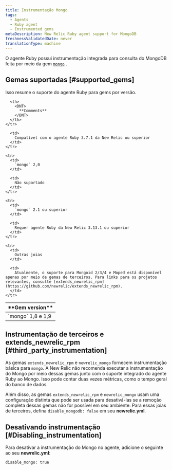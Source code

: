 ```yaml
---
title: Instrumentação Mongo
tags:
  - Agents
  - Ruby agent
  - Instrumented gems
metaDescription: New Relic Ruby agent support for MongoDB
freshnessValidatedDate: never
translationType: machine
---
```


O agente Ruby possui instrumentação integrada para consulta do MongoDB feita por meio da gem [`mongo`](https://rubygems.org/gems/mongo "O link abre em uma nova janela") .

## Gemas suportadas [#supported_gems]

Isso resume o suporte do agente Ruby para gems por versão.

<table>
  <thead>
    <tr>
      <th style={{ width: "200px" }}>
        <DNT>
          **Gem version**
        </DNT>
      </th>

      <th>
        <DNT>
          **Comments**
        </DNT>
      </th>
    </tr>
  </thead>

  <tbody>
    <tr>
      <td>
        `mongo` 1,8 e 1,9
      </td>

      <td>
        Compatível com o agente Ruby 3.7.1 da New Relic ou superior
      </td>
    </tr>

    <tr>
      <td>
        `mongo` 2,0
      </td>

      <td>
        Não suportado
      </td>
    </tr>

    <tr>
      <td>
        `mongo` 2.1 ou superior
      </td>

      <td>
        Requer agente Ruby da New Relic 3.13.1 ou superior
      </td>
    </tr>

    <tr>
      <td>
        Outras joias
      </td>

      <td>
        Atualmente, o suporte para Mongoid 2/3/4 e Moped está disponível apenas por meio de gemas de terceiros. Para links para os projetos relevantes, consulte [extends_newrelic_rpm](https://github.com/newrelic/extends_newrelic_rpm).
      </td>
    </tr>
  </tbody>
</table>

## Instrumentação de terceiros e extends_newrelic_rpm [#third_party_instrumentation]

As gemas `extends_newrelic_rpm` e `newrelic_mongo` fornecem instrumentação básica para `mongo`. A New Relic não recomenda executar a instrumentação do Mongo por meio dessas gemas junto com o suporte integrado do agente Ruby ao Mongo. Isso pode contar duas vezes métricas, como o tempo geral do banco de dados.

Além disso, as gemas `extends_newrelic_rpm` e `newrelic_mongo` usam uma configuração distinta que pode ser usada para desativá-las se a remoção completa dessas gemas não for possível em seu ambiente. Para essas joias de terceiros, defina `disable_mongodb: false` em seu <DNT>**newrelic.yml**</DNT>.

## Desativando instrumentação [#Disabling_instrumentation]

Para desativar a instrumentação do Mongo no agente, adicione o seguinte ao seu <DNT>**newrelic.yml**</DNT>:

```
disable_mongo: true
```